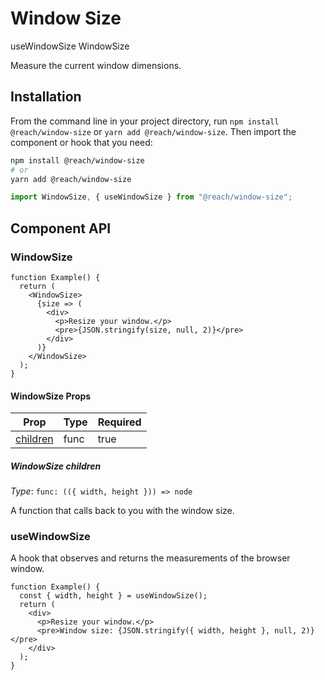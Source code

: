 
<SEO
  title="Window Size"
  description="Measure the current window dimensions in React"
/>

# Window Size

<TOC>
  <TOCList>
    <TOCLink href="#usewindowsize">useWindowSize</TOCLink>
    <TOCLink href="#windowsize">WindowSize</TOCLink>
  </TOCList>
</TOC>

Measure the current window dimensions.

## Installation

From the command line in your project directory, run `npm install @reach/window-size` or `yarn add @reach/window-size`. Then import the component or hook that you need:

```bash
npm install @reach/window-size
# or
yarn add @reach/window-size
```

```js
import WindowSize, { useWindowSize } from "@reach/window-size";
```

## Component API

### WindowSize

```jsx-live
function Example() {
  return (
    <WindowSize>
      {size => (
        <div>
          <p>Resize your window.</p>
          <pre>{JSON.stringify(size, null, 2)}</pre>
        </div>
      )}
    </WindowSize>
  );
}
```

#### WindowSize Props

| Prop                  | Type | Required |
| --------------------- | ---- | -------- |
| [children](#children) | func | true     |

##### WindowSize children

_Type_: `func: (({ width, height })) => node`

A function that calls back to you with the window size.

### useWindowSize

A hook that observes and returns the measurements of the browser window.

```jsx-live
function Example() {
  const { width, height } = useWindowSize();
  return (
    <div>
      <p>Resize your window.</p>
      <pre>Window size: {JSON.stringify({ width, height }, null, 2)}</pre>
    </div>
  );
}
```
